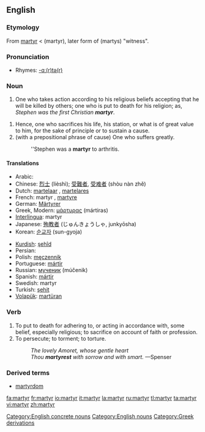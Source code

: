{{wikipedia}}
==English==

===Etymology===
From {{L.}} [[martyr#Latin|martyr]] < {{AGr.}} '''{{polytonic|[[μάρτυρ]]}}''' (martyr), later form of '''{{polytonic|[[μάρτυς]]}}''' (martys) "witness".

===Pronunciation===
*Rhymes: [[Rhymes:English:-ɑː(r)tə(r)|-ɑː(r)tə(r)]]

===Noun===
{{en-noun}}

# One who takes action according to his religious beliefs accepting that he will be killed by others; one who is put to death for his religion; as, ''Stephen was the first Christian '''martyr'''''.
<!-- maybe somebody can find a way to include women without twice using "he or she"? -->
# Hence, one who sacrifices his life, his station, or what is of great value to him, for the sake of principle or to sustain a cause.  
# (with a prepositional phrase of cause) One who suffers greatly.
#: ''Stephen was a '''martyr''' to arthritis.

====Translations====
{{top}}
*Arabic: {{ARchar|[[شهيد]]}} {{m}}
*Chinese: [[烈士]] (lièshì); [[受難者]], [[受难者]] (shòu nàn zhě)
*Dutch: [[martelaar]] {{m}}, [[martelares]] {{f}}
*French: martyr {{m}}, [[martyre]] {{f}}
*German: [[Märtyrer]] {{m}}
*Greek, Modern: [[μάρτυρας]] (mártiras) {{m}}
*[[Interlingua]]: martyr
*Japanese: [[殉教者]] (じゅんきょうしゃ, junkyōsha)
*Korean: [[순교자]] (sun-gyoja)
{{mid}}
*[[Kurdish]]: [[şehîd]]
*Persian: {{FAchar|[[شهید]]}}
*Polish: [[męczennik]] {{m}}
*Portuguese: [[mártir]]
*Russian: [[мученик]] (múčenik) {{m}}
*Spanish: [[mártir]]
*Swedish: martyr
*Turkish: [[şehit]]
*[[Volapük]]: [[martüran]]
{{bottom}}

===Verb===
{{en-verb}}

# To put to death for adhering to, or acting in accordance with, some belief, especially religious; to sacrifice on account of faith or profession.
# To persecute; to torment; to torture.
#: ''The lovely Amoret, whose gentle heart'' 
#: ''Thou '''martyrest''' with sorrow and with smart.'' —Spenser
<!-- webstah again -->

===Derived terms===
*[[martyrdom]]

[[Category:English concrete nouns]]
[[Category:English nouns]]
[[Category:Greek derivations]]

[[fa:martyr]]
[[fr:martyr]]
[[io:martyr]]
[[it:martyr]]
[[la:martyr]]
[[ru:martyr]]
[[tl:martyr]]
[[ta:martyr]]
[[vi:martyr]]
[[zh:martyr]]